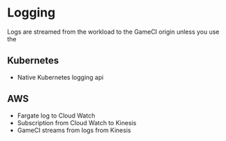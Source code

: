 # Logging

Logs are streamed from the workload to the GameCI origin unless you use the

## Kubernetes

- Native Kubernetes logging api

## AWS

- Fargate log to Cloud Watch
- Subscription from Cloud Watch to Kinesis
- GameCI streams from logs from Kinesis
